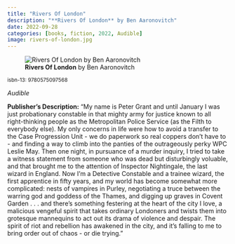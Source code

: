 ```yaml
---
title: "Rivers Of London"
description: "**Rivers Of London** by Ben Aaronovitch"
date: 2022-09-28
categories: [books, fiction, 2022, Audible]
image: rivers-of-london.jpg
---
```

![**Rivers Of London** by Ben Aaronovitch](rivers-of-london.jpg){fig-align="left"}

<sup>isbn-13: 9780575097568</sup>

*Audible*

**Publisher's Description:**
"My name is Peter Grant and until January I was just probationary constable
in that mighty army for justice known to all right-thinking people as the
Metropolitan Police Service (as the Filth to everybody else). My only
concerns in life were how to avoid a transfer to the Case Progression Unit
- we do paperwork so real coppers don't have to - and finding a way to
climb into the panties of the outrageously perky WPC Leslie May. Then one
night, in pursuance of a murder inquiry, I tried to take a witness
statement from someone who was dead but disturbingly voluable, and that
brought me to the attention of Inspector Nightingale, the last wizard in
England. Now I'm a Detective Constable and a trainee wizard, the first
apprentice in fifty years, and my world has become somewhat more
complicated: nests of vampires in Purley, negotiating a truce between the
warring god and goddess of the Thames, and digging up graves in Covent
Garden . . . and there's something festering at the heart of the city I
love, a malicious vengeful spirit that takes ordinary Londoners and twists
them into grotesque mannequins to act out its drama of violence and
despair. The spirit of riot and rebellion has awakened in the city, and
it's falling to me to bring order out of chaos - or die trying."